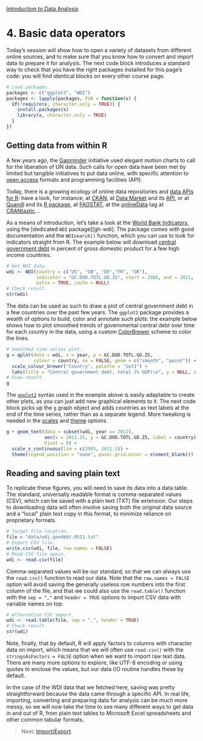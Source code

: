<style>@import url(style.css);</style>
[Introduction to Data Analysis](index.html "Course index")

# 4. Basic data operators

[gapminder]: http://factbased.blogspot.fr/2012/07/convenient-access-to-gapminder-datasets.html
[ckan]: http://ckan.org/ "CKAN"
[cb]: http://colorbrewer2.org/ "ColorBrewer 2.0 (Cynthia Brewer)"
[ct]: http://crantastic.org/ "CRANtastic"
[ct-onlinedata]: http://crantastic.org/tags/onlineData "CRANtastic: onlineData"
[dm]: http://datamarket.com/ "DataMarket"
[dm-api]: https://github.com/DataMarket/rdatamarket#readme
[ggplot2]: http://docs.ggplot2.org/current/
[ggplot2-scale]: http://docs.ggplot2.org/current/scale_continuous.html
[ggplot2-theme]: http://docs.ggplot2.org/current/theme.html
[quandl]: http://www.quandl.com/ "Quandl"
[quandl-r]: http://www.quandl.com/help/packages/r "Quandl: R package"
[us-oa]: http://blogstats.wordpress.com/2013/05/10/managing-government-information-as-an-asset/
[faostat]: http://cran.r-project.org/web/packages/FAOSTAT/ "FAOSTAT (CRAN)"

Today's session will show how to open a variety of datasets from different online sources, and to make sure that you know how to convert and import data to prepare it for analysis. The next code block introduces a standard way to check that you have the right packages installed for this page's code: you will find identical blocks on every other course page.

```r
# Load packages.
packages <- c("ggplot2", "WDI")
packages <- lapply(packages, FUN = function(x) {
  if(!require(x, character.only = TRUE)) {
    install.packages(x)
    library(x, character.only = TRUE)
  }
})
```

## Getting data from within R

A few years ago, the [Gapminder][gapminder] initiative used elegant motion charts to call for the liberation of UN data. Such calls for open data have been met by limited but tangible initiatives to put data online, with specific attention to [open access][us-oa] formats and programming facilities (API).

Today, there is a growing ecology of online data repositories and [data APIs for R][so-datR]: have a look, for instance, at [CKAN][ckan], at [Data Market][dm] and its [API][dm-api], or at [Quandl][quandl] and its [R package][quandl-r], at [FAOSTAT][faostat], at the [onlineData][ct-onlinedata] tag at [CRANtastic][ct]…

As a means of introduction, let's take a look at the [World Bank Indicators][wdi], using the [dedicated `WDI` package][gh-wdi]. The package comes with good documentation and the `WDIsearch()` function, which you can use to look for indicators straight from R. The example below will download [central government debt][wdi-cgd] in percent of gross domestic product for a few high income countries.

[so-datR]: http://stats.stackexchange.com/questions/12670/data-apis-feeds-available-as-packages-in-r
[wdi]: http://data.worldbank.org/about/data-overview/methodologies
[wdi-r]: https://github.com/vincentarelbundock/WDI
[wdi-cgd]: http://data.worldbank.org/indicator/GC.DOD.TOTL.GD.ZS

```r
# Get WDI data.
wdi <- WDI(country = c("US", "GB", "DE","FR", "GR"), 
           indicator = "GC.DOD.TOTL.GD.ZS", start = 2005, end = 2011, 
           extra = TRUE, cache = NULL)
# Check result.
str(wdi)
```

The data can be used as such to draw a plot of central government debt in a few countries over the past few years. The `ggplot2` package provides a wealth of options to build, color and annotate such plots: the example below shows how to plot smoothed trends of governmental central debt over time for each country in the data, using a custom [ColorBrewer][cb] scheme to color the lines.

```r
# Smoothed time series plot.
g = qplot(data = wdi, x = year, y = GC.DOD.TOTL.GD.ZS,
          colour = country, se = FALSE, geom = c("smooth", "point")) +
  scale_colour_brewer("Country", palette = "Set1") +
  labs(title = "Central government debt, total (% GDP)\n", y = NULL, x = NULL)
# View result.
g
```

The [`ggplot2`][ggplot2] syntax used in the example above is easily adaptable to create other plots, as you can just add new graphical elements to it. The next code block picks up the `g` graph object and adds countries as text labels at the end of the time series, rather than as a separate legend. More tweaking is needed in the [scales][ggplot2-scale] and [theme][ggplot2-theme] options.

```r
g + geom_text(data = subset(wdi, year == 2011),
              aes(x = 2011.25, y = GC.DOD.TOTL.GD.ZS, label = country), 
              hjust = 0) +
  scale_x_continuous(lim = c(2005, 2012.5)) +
  theme(legend.position = "none", panel.grid.minor = element_blank())
```

## Reading and saving plain text

To replicate these figures, you will need to save its data into a data table. The standard, universally readable format is comma-separated values (CSV), which can be saved with a plain text (TXT) file extension. Our steps to downloading data will often involve saving both the original data source and a "local" plain text copy in this format, to minimize reliance on proprietary formats.

```r
# Target file location.
file = "data/wdi.govdebt.0511.txt"
# Export CSV file.
write.csv(wdi, file, row.names = FALSE)
# Read CSV file again.
wdi <- read.csv(file)
```

Comma-separated values will be our standard, so that we can always use the `read.csv()` function to read our data. Note that the `row.names = FALSE` option will avoid saving the generally useless row numbers into the first column of the file, and that we could also use the `read.table()` function with the `sep = ","` and `header = TRUE` options to import CSV data with variable names on top:

```r
# Alternative CSV import.
wdi <- read.table(file, sep = ",", header = TRUE)
# Check result.
str(wdi)
```

Note, finally, that by default, R will apply factors to columns with character data on import, which means that we will often use `read.csv()` with the `stringsAsFactors = FALSE` option when we want to import raw text data. There are many more options to explore, like UTF-8 encoding or using quotes to enclose the values, but our data I/O routine handles these by default.

In the case of the WDI data that we fetched here, saving was pretty straightforward because the data came through a specific API. In real life, importing, converting and preparing data for analysis can be much more messy, so we will now take the time to see many different ways to get data in and out of R, from plain text tables to Microsoft Excel spreadsheets and other common tabular formats.

> Next: [Import/Export](041_dataio.html).
